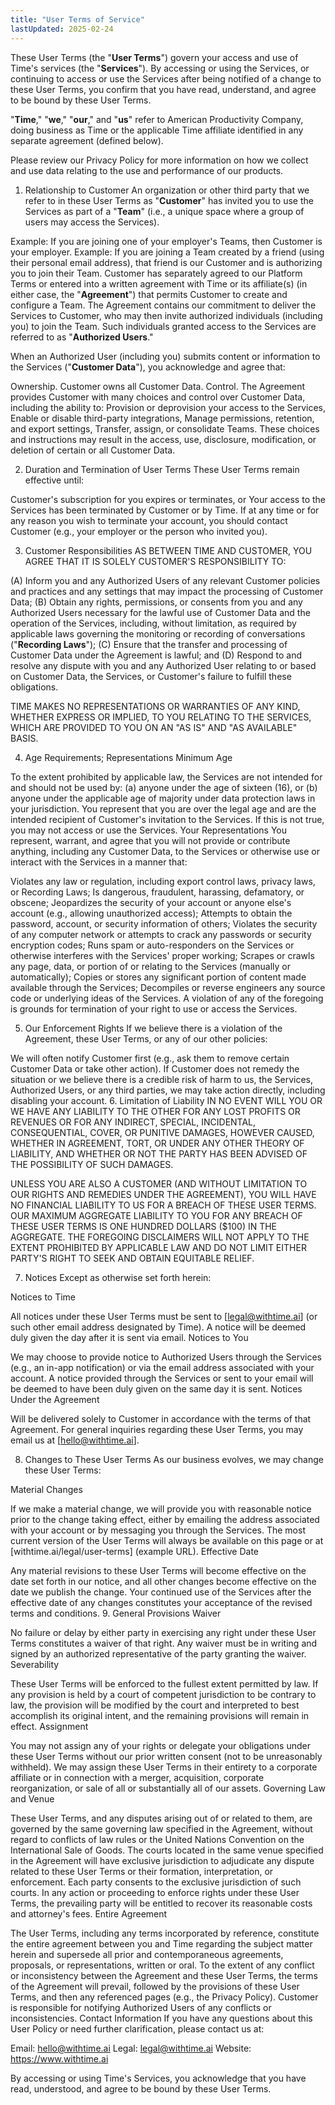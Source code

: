 ```yaml
--- 
title: "User Terms of Service"
lastUpdated: 2025-02-24
---
```


These User Terms (the "**User Terms**") govern your access and use of Time's services (the "**Services**"). By accessing or using the Services, or continuing to access or use the Services after being notified of a change to these User Terms, you confirm that you have read, understand, and agree to be bound by these User Terms.

"**Time**," "**we**," "**our**," and "**us**" refer to American Productivity Company, doing business as Time or the applicable Time affiliate identified in any separate agreement (defined below).

Please review our Privacy Policy for more information on how we collect and use data relating to the use and performance of our products.

1. Relationship to Customer
An organization or other third party that we refer to in these User Terms as "**Customer**" has invited you to use the Services as part of a "**Team**" (i.e., a unique space where a group of users may access the Services).

Example: If you are joining one of your employer's Teams, then Customer is your employer.
Example: If you are joining a Team created by a friend (using their personal email address), that friend is our Customer and is authorizing you to join their Team.
Customer has separately agreed to our Platform Terms or entered into a written agreement with Time or its affiliate(s) (in either case, the "**Agreement**") that permits Customer to create and configure a Team. The Agreement contains our commitment to deliver the Services to Customer, who may then invite authorized individuals (including you) to join the Team. Such individuals granted access to the Services are referred to as "**Authorized Users**."

When an Authorized User (including you) submits content or information to the Services ("**Customer Data**"), you acknowledge and agree that:

Ownership. Customer owns all Customer Data.
Control. The Agreement provides Customer with many choices and control over Customer Data, including the ability to:
Provision or deprovision your access to the Services,
Enable or disable third-party integrations,
Manage permissions, retention, and export settings,
Transfer, assign, or consolidate Teams.
These choices and instructions may result in the access, use, disclosure, modification, or deletion of certain or all Customer Data.

2. Duration and Termination of User Terms
These User Terms remain effective until:

Customer's subscription for you expires or terminates, or
Your access to the Services has been terminated by Customer or by Time.
If at any time or for any reason you wish to terminate your account, you should contact Customer (e.g., your employer or the person who invited you).

3. Customer Responsibilities
AS BETWEEN TIME AND CUSTOMER, YOU AGREE THAT IT IS SOLELY CUSTOMER'S RESPONSIBILITY TO:

(A) Inform you and any Authorized Users of any relevant Customer policies and practices and any settings that may impact the processing of Customer Data;
(B) Obtain any rights, permissions, or consents from you and any Authorized Users necessary for the lawful use of Customer Data and the operation of the Services, including, without limitation, as required by applicable laws governing the monitoring or recording of conversations ("**Recording Laws**");
(C) Ensure that the transfer and processing of Customer Data under the Agreement is lawful; and
(D) Respond to and resolve any dispute with you and any Authorized User relating to or based on Customer Data, the Services, or Customer's failure to fulfill these obligations.

TIME MAKES NO REPRESENTATIONS OR WARRANTIES OF ANY KIND, WHETHER EXPRESS OR IMPLIED, TO YOU RELATING TO THE SERVICES, WHICH ARE PROVIDED TO YOU ON AN "AS IS" AND "AS AVAILABLE" BASIS.

4. Age Requirements; Representations
Minimum Age

To the extent prohibited by applicable law, the Services are not intended for and should not be used by:
(a) anyone under the age of sixteen (16), or
(b) anyone under the applicable age of majority under data protection laws in your jurisdiction.
You represent that you are over the legal age and are the intended recipient of Customer's invitation to the Services. If this is not true, you may not access or use the Services.
Your Representations
You represent, warrant, and agree that you will not provide or contribute anything, including any Customer Data, to the Services or otherwise use or interact with the Services in a manner that:

Violates any law or regulation, including export control laws, privacy laws, or Recording Laws;
Is dangerous, fraudulent, harassing, defamatory, or obscene;
Jeopardizes the security of your account or anyone else's account (e.g., allowing unauthorized access);
Attempts to obtain the password, account, or security information of others;
Violates the security of any computer network or attempts to crack any passwords or security encryption codes;
Runs spam or auto-responders on the Services or otherwise interferes with the Services' proper working;
Scrapes or crawls any page, data, or portion of or relating to the Services (manually or automatically);
Copies or stores any significant portion of content made available through the Services;
Decompiles or reverse engineers any source code or underlying ideas of the Services.
A violation of any of the foregoing is grounds for termination of your right to use or access the Services.

5. Our Enforcement Rights
If we believe there is a violation of the Agreement, these User Terms, or any of our other policies:

We will often notify Customer first (e.g., ask them to remove certain Customer Data or take other action).
If Customer does not remedy the situation or we believe there is a credible risk of harm to us, the Services, Authorized Users, or any third parties, we may take action directly, including disabling your account.
6. Limitation of Liability
IN NO EVENT WILL YOU OR WE HAVE ANY LIABILITY TO THE OTHER FOR ANY LOST PROFITS OR REVENUES OR FOR ANY INDIRECT, SPECIAL, INCIDENTAL, CONSEQUENTIAL, COVER, OR PUNITIVE DAMAGES, HOWEVER CAUSED, WHETHER IN AGREEMENT, TORT, OR UNDER ANY OTHER THEORY OF LIABILITY, AND WHETHER OR NOT THE PARTY HAS BEEN ADVISED OF THE POSSIBILITY OF SUCH DAMAGES.

UNLESS YOU ARE ALSO A CUSTOMER (AND WITHOUT LIMITATION TO OUR RIGHTS AND REMEDIES UNDER THE AGREEMENT), YOU WILL HAVE NO FINANCIAL LIABILITY TO US FOR A BREACH OF THESE USER TERMS. OUR MAXIMUM AGGREGATE LIABILITY TO YOU FOR ANY BREACH OF THESE USER TERMS IS ONE HUNDRED DOLLARS ($100) IN THE AGGREGATE. THE FOREGOING DISCLAIMERS WILL NOT APPLY TO THE EXTENT PROHIBITED BY APPLICABLE LAW AND DO NOT LIMIT EITHER PARTY'S RIGHT TO SEEK AND OBTAIN EQUITABLE RELIEF.

7. Notices
Except as otherwise set forth herein:

Notices to Time

All notices under these User Terms must be sent to [legal@withtime.ai] (or such other email address designated by Time).
A notice will be deemed duly given the day after it is sent via email.
Notices to You

We may choose to provide notice to Authorized Users through the Services (e.g., an in-app notification) or via the email address associated with your account.
A notice provided through the Services or sent to your email will be deemed to have been duly given on the same day it is sent.
Notices Under the Agreement

Will be delivered solely to Customer in accordance with the terms of that Agreement.
For general inquiries regarding these User Terms, you may email us at [hello@withtime.ai].

8. Changes to These User Terms
As our business evolves, we may change these User Terms:

Material Changes

If we make a material change, we will provide you with reasonable notice prior to the change taking effect, either by emailing the address associated with your account or by messaging you through the Services.
The most current version of the User Terms will always be available on this page or at [withtime.ai/legal/user-terms] (example URL).
Effective Date

Any material revisions to these User Terms will become effective on the date set forth in our notice, and all other changes become effective on the date we publish the change.
Your continued use of the Services after the effective date of any changes constitutes your acceptance of the revised terms and conditions.
9. General Provisions
Waiver

No failure or delay by either party in exercising any right under these User Terms constitutes a waiver of that right.
Any waiver must be in writing and signed by an authorized representative of the party granting the waiver.
Severability

These User Terms will be enforced to the fullest extent permitted by law.
If any provision is held by a court of competent jurisdiction to be contrary to law, the provision will be modified by the court and interpreted to best accomplish its original intent, and the remaining provisions will remain in effect.
Assignment

You may not assign any of your rights or delegate your obligations under these User Terms without our prior written consent (not to be unreasonably withheld).
We may assign these User Terms in their entirety to a corporate affiliate or in connection with a merger, acquisition, corporate reorganization, or sale of all or substantially all of our assets.
Governing Law and Venue

These User Terms, and any disputes arising out of or related to them, are governed by the same governing law specified in the Agreement, without regard to conflicts of law rules or the United Nations Convention on the International Sale of Goods.
The courts located in the same venue specified in the Agreement will have exclusive jurisdiction to adjudicate any dispute related to these User Terms or their formation, interpretation, or enforcement.
Each party consents to the exclusive jurisdiction of such courts.
In any action or proceeding to enforce rights under these User Terms, the prevailing party will be entitled to recover its reasonable costs and attorney's fees.
Entire Agreement

The User Terms, including any terms incorporated by reference, constitute the entire agreement between you and Time regarding the subject matter herein and supersede all prior and contemporaneous agreements, proposals, or representations, written or oral.
To the extent of any conflict or inconsistency between the Agreement and these User Terms, the terms of the Agreement will prevail, followed by the provisions of these User Terms, and then any referenced pages (e.g., the Privacy Policy).
Customer is responsible for notifying Authorized Users of any conflicts or inconsistencies.
Contact Information
If you have any questions about this User Policy or need further clarification, please contact us at:

Email: hello@withtime.ai
Legal: legal@withtime.ai
Website: https://www.withtime.ai

By accessing or using Time's Services, you acknowledge that you have read, understood, and agree to be bound by these User Terms.